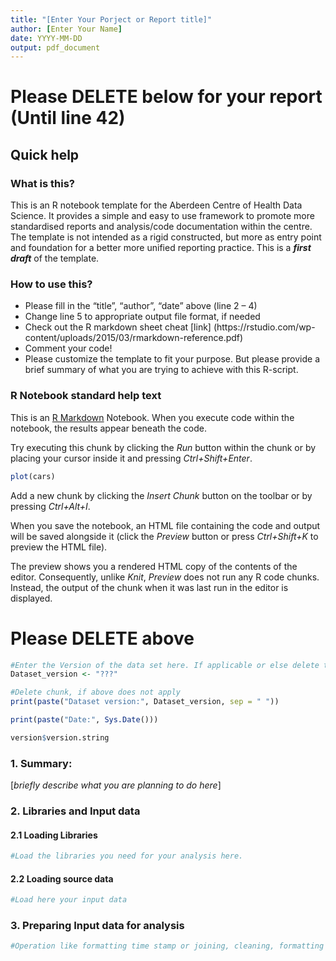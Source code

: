 ```yaml
---
title: "[Enter Your Porject or Report title]" 
author: [Enter Your Name]
date: YYYY-MM-DD          
output: pdf_document
---
```


# Please **DELETE** below for your report (Until line 42)

## Quick help

### What is this?

This is an R notebook template for the Aberdeen Centre of Health Data Science. It provides a simple and easy to use framework to promote more standardised reports and analysis/code documentation within the centre. The template is not intended as a rigid constructed, but more as entry point and foundation for a better more unified reporting practice. 
This is a ***first draft*** of the template.

### How to use this?

* Please fill in the “title”, “author”, “date” above (line 2 – 4)
* Change line 5 to appropriate output file format, if needed
* Check out the R markdown sheet cheat [link] (https://rstudio.com/wp-content/uploads/2015/03/rmarkdown-reference.pdf)
* Comment your code!
* Please customize the template to fit your purpose. But please provide a brief summary of what you are trying to achieve with this R-script.


### R Notebook standard help text

This is an [R Markdown](http://rmarkdown.rstudio.com) Notebook. When you execute code within the notebook, the results appear beneath the code. 

Try executing this chunk by clicking the *Run* button within the chunk or by placing your cursor inside it and pressing *Ctrl+Shift+Enter*. 

```r
plot(cars)
```

Add a new chunk by clicking the *Insert Chunk* button on the toolbar or by pressing *Ctrl+Alt+I*.

When you save the notebook, an HTML file containing the code and output will be saved alongside it (click the *Preview* button or press *Ctrl+Shift+K* to preview the HTML file).

The preview shows you a rendered HTML copy of the contents of the editor. Consequently, unlike *Knit*, *Preview* does not run any R code chunks. Instead, the output of the chunk when it was last run in the editor is displayed.

# Please **DELETE** above


```r
#Enter the Version of the data set here. If applicable or else delete this chunk.
Dataset_version <- "???"
```

```r
#Delete chunk, if above does not apply
print(paste("Dataset version:", Dataset_version, sep = " "))
```

```r
print(paste("Date:", Sys.Date()))
```

```r
version$version.string
```
### 1. Summary: 
[*briefly describe what you are planning to do here*]

### 2. Libraries and Input data  
#### 2.1 Loading Libraries

```r
#Load the libraries you need for your analysis here.
```


#### 2.2 Loading source data  
```r
#Load here your input data
```

### 3. Preparing Input data for analysis

```r
#Operation like formatting time stamp or joining, cleaning, formatting data 
```

